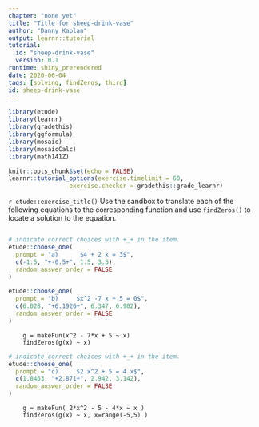 ```yaml
---
chapter: "none yet"
title: "Title for sheep-drink-vase"
author: "Danny Kaplan"
output: learnr::tutorial
tutorial:
  id: "sheep-drink-vase"
  version: 0.1
runtime: shiny_prerendered
date: 2020-06-04 
tags: [solving, findZeros, third]
id: sheep-drink-vase
---
```


```r
library(etude)
library(learnr)
library(gradethis)
library(ggformula)
library(mosaic)
library(mosaicCalc)
library(math141Z)

knitr::opts_chunk$set(echo = FALSE)
learnr::tutorial_options(exercise.timelimit = 60, 
                 exercise.checker = gradethis::grade_learnr)
```


`r etude::exercise_title()` Use the sandbox to translate each of the following equations to the corresponding function and use `findZeros()` to locate a solution to the equation.

```r
```





```r
# indicate correct choices with +_+ in the item.
etude::choose_one(
  prompt = "a)      $4 + 2 x = 3$",
  c(-1.5, "+-0.5+", 1.5, 3.5),
  random_answer_order = FALSE
)
```

```r

etude::choose_one(
  prompt = "b)     $x^2 -7 x + 5 = 0$",
  c(6.028, "+6.1926+", 6.347, 6.902),
  random_answer_order = FALSE
)
```

```etude
    g = makeFun(x^2 - 7*x + 5 ~ x)
    findZeros(g(x) ~ x)
```


```r
# indicate correct choices with +_+ in the item.
etude::choose_one(
  prompt = "c)     $2 x^2 + 5 = 4 x$",
  c(1.8463, "+2.871+", 2.942, 3.142),
  random_answer_order = FALSE
)
```

```etude
    g = makeFun( 2*x^2 - 5 - 4*x ~ x )
    findZeros(g(x) ~ x, x=range(-5,5) )
```


